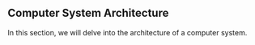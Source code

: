 ## Computer System Architecture
In this section, we will delve into the architecture of a computer system. 